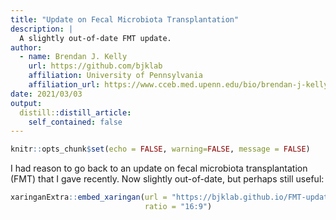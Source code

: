 ```yaml
---
title: "Update on Fecal Microbiota Transplantation"
description: |
  A slightly out-of-date FMT update.
author:
  - name: Brendan J. Kelly 
    url: https://github.com/bjklab
    affiliation: University of Pennsylvania
    affiliation_url: https://www.cceb.med.upenn.edu/bio/brendan-j-kelly-md-msce
date: 2021/03/03
output:
  distill::distill_article:
    self_contained: false
---
```



```r
knitr::opts_chunk$set(echo = FALSE, warning=FALSE, message = FALSE)
```

I had reason to go back to an update on fecal microbiota transplantation (FMT) that I gave recently. Now slightly out-of-date, but perhaps still useful:   
  
  
```r

xaringanExtra::embed_xaringan(url = "https://bjklab.github.io/FMT-update-2020/fmt_update_slides.html",
                              ratio = "16:9")



```



